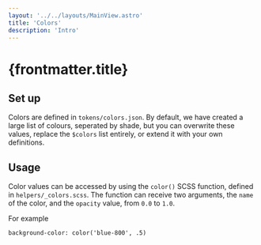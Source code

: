 ```yaml
---
layout: '../../layouts/MainView.astro'
title: 'Colors'
description: 'Intro'
---
```


# {frontmatter.title}

## Set up

Colors are defined in `tokens/colors.json`. By default, we have created a large list of colours, seperated by shade, but you can overwrite these values, replace the `$colors` list entirely, or extend it with your own definitions.

## Usage

Color values can be accessed by using the `color()` SCSS function, defined in `helpers/_colors.scss`. The function can receive two arguments, the `name` of the color, and the `opacity` value, from `0.0` to `1.0`.

For example

```
background-color: color('blue-800', .5)
```
